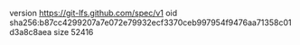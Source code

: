 version https://git-lfs.github.com/spec/v1
oid sha256:b87cc4299207a7e072e79932ecf3370ceb997954f9476aa71358c01d3a8c8aea
size 52416

